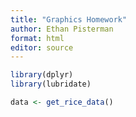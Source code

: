 ```yaml
---
title: "Graphics Homework"
author: Ethan Pisterman
format: html
editor: source
---
```





```r
library(dplyr)
library(lubridate)

data <- get_rice_data()
```

